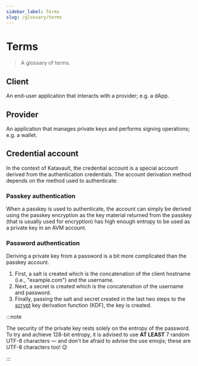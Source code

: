 ```yaml
---
sidebar_label: Terms
slug: /glossary/terms
---
```



# Terms

> A glossary of terms.

<SectionBreak />

## Client

An end-user application that interacts with a provider; e.g. a dApp.

<SectionBreak />

## Provider

An application that manages private keys and performs signing operations; e.g. a wallet.

<SectionBreak />

## Credential account

In the context of Katavault, the credential account is a special account derived from the authentication credentials. The account derivation method depends on the method used to authenticate:

### Passkey authentication

When a passkey is used to authenticate, the account can simply be derived using the passkey encryption as the key material returned from the passkey (that is usually used for encryption) has high enough entropy to be used as a private key in an AVM account.

### Password authentication

Deriving a private key from a password is a bit more complicated than the passkey account.

1. First, a salt is created which is the concatenation of the client hostname (i.e., "example.com") and the username.
2. Next, a secret is created which is the concatenation of the username and password.
3. Finally, passing the salt and secret created in the last two steps to the [scrypt](https://www.tarsnap.com/scrypt.html) key derivation function (KDF), the key is created.

:::note

The security of the private key rests solely on the entropy of the password. To try and achieve 128-bit entropy, it is advised to use **AT LEAST** 7 random UTF-8 characters — and don't be afraid to advise the use emojis; these are UTF-8 characters too! 😉

:::
